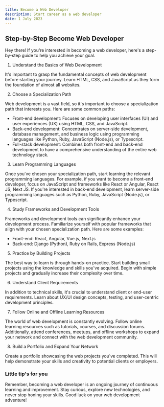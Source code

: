 ```yaml
---
title: Become a Web Developer
description: Start career as a web developer
date: 1 July 2023
---
```


## Step-by-Step Become Web Developer

Hey there! If you're interested in becoming a web developer, here's a step-by-step guide to help you achieve your goal.

1. Understand the Basics of Web Development

It's important to grasp the fundamental concepts of web development before starting your journey. Learn HTML, CSS, and JavaScript as they form the foundation of almost all websites.

2. Choose a Specialization Path

Web development is a vast field, so it's important to choose a specialization path that interests you. Here are some common paths:

- Front-end development: Focuses on developing user interfaces (UI) and user experiences (UX) using HTML, CSS, and JavaScript.
- Back-end development: Concentrates on server-side development, database management, and business logic using programming languages like Python, Ruby, JavaScript (Node.js), or Typescript.
- Full-stack development: Combines both front-end and back-end development to have a comprehensive understanding of the entire web technology stack.

3. Learn Programming Languages

Once you've chosen your specialization path, start learning the relevant programming languages. For example, if you want to become a front-end developer, focus on JavaScript and frameworks like React or Angular, React JS, Next JS. If you're interested in back-end development, learn server-side programming languages such as Python, Ruby, JavaScript (Node.js), or Typescript.

4. Study Frameworks and Development Tools

Frameworks and development tools can significantly enhance your development process. Familiarize yourself with popular frameworks that align with your chosen specialization path. Here are some examples:

- Front-end: React, Angular, Vue.js, Next.js
- Back-end: Django (Python), Ruby on Rails, Express (Node.js)

5. Practice by Building Projects

The best way to learn is through hands-on practice. Start building small projects using the knowledge and skills you've acquired. Begin with simple projects and gradually increase their complexity over time.

6. Understand Client Requirements

In addition to technical skills, it's crucial to understand client or end-user requirements. Learn about UX/UI design concepts, testing, and user-centric development principles.

7. Follow Online and Offline Learning Resources

The world of web development is constantly evolving. Follow online learning resources such as tutorials, courses, and discussion forums. Additionally, attend conferences, meetups, and offline workshops to expand your network and connect with the web development community.

8. Build a Portfolio and Expand Your Network

Create a portfolio showcasing the web projects you've completed. This will help demonstrate your skills and creativity to potential clients or employers.

### Little tip's for you

Remember, becoming a web developer is an ongoing journey of continuous learning and improvement. Stay curious, explore new technologies, and never stop honing your skills. Good luck on your web development adventure!

